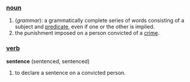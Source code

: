 ===[[noun]]===
#(''grammar''): a grammatically complete series of words consisting of a subject and [[predicate]], even if one or the other is implied.
#the punishment imposed on a person convicted of a [[crime]].

===[[verb]]===
'''sentence''' (sentenced, sentenced)
#to declare a sentence on a convicted person.